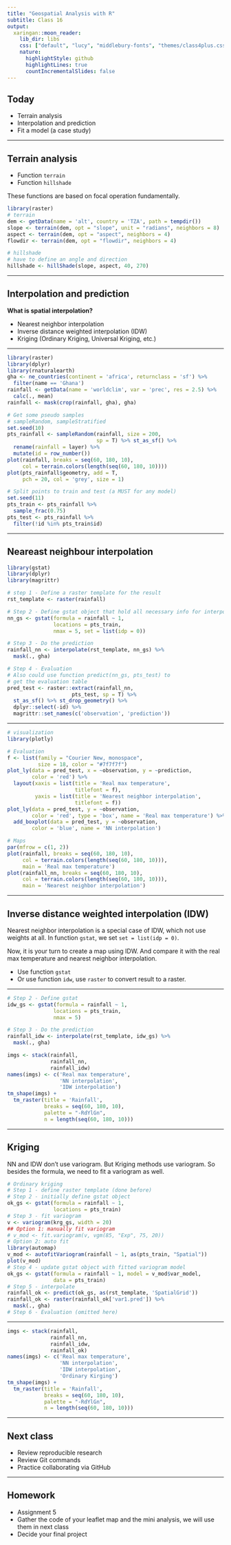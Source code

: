 ```yaml
---
title: "Geospatial Analysis with R"
subtitle: Class 16
output:
  xaringan::moon_reader:
    lib_dir: libs
    css: ["default", "lucy", "middlebury-fonts", "themes/class4plus.css"]
    nature:
      highlightStyle: github
      highlightLines: true
      countIncrementalSlides: false
---
```


## Today

- Terrain analysis
- Interpolation and prediction
- Fit a model (a case study)

---

## Terrain analysis

- Function `terrain`
- Function `hillshade`

These functions are based on focal operation fundamentally.

```r
library(raster)
# terrain
dem <- getData(name = 'alt', country = 'TZA', path = tempdir())
slope <- terrain(dem, opt = "slope", unit = "radians", neighbors = 8)
aspect <- terrain(dem, opt = "aspect", neighbors = 4)
flowdir <- terrain(dem, opt = "flowdir", neighbors = 4)

# hillshade
# have to define an angle and direction
hillshade <- hillShade(slope, aspect, 40, 270)
```

---

## Interpolation and prediction

**What is spatial interpolation?**

- Nearest neighbor interpolation
- Inverse distance weighted interpolation (IDW)
- Kriging (Ordinary Kriging, Universal Kriging, etc.)

---

```r
library(raster)
library(dplyr)
library(rnaturalearth)
gha <- ne_countries(continent = 'africa', returnclass = 'sf') %>%
  filter(name == 'Ghana')
rainfall <- getData(name = 'worldclim', var = 'prec', res = 2.5) %>% 
  calc(., mean)
rainfall <- mask(crop(rainfall, gha), gha)

# Get some pseudo samples
# sampleRandom, sampleStratified
set.seed(10)
pts_rainfall <- sampleRandom(rainfall, size = 200,
                             sp = T) %>% st_as_sf() %>% 
  rename(rainfall = layer) %>% 
  mutate(id = row_number())
plot(rainfall, breaks = seq(60, 180, 10),
     col = terrain.colors(length(seq(60, 180, 10))))
plot(pts_rainfall$geometry, add = T, 
     pch = 20, col = 'grey', size = 1)

# Split points to train and test (a MUST for any model)
set.seed(11)
pts_train <- pts_rainfall %>% 
  sample_frac(0.75)
pts_test <- pts_rainfall %>% 
  filter(!id %in% pts_train$id)
```

---

## Neareast neighbour interpolation

```r
library(gstat)
library(dplyr)
library(magrittr)

# step 1 - Define a raster template for the result
rst_template <- raster(rainfall)

# Step 2 - Define gstat object that hold all necessary info for interpolation
nn_gs <- gstat(formula = rainfall ~ 1, 
               locations = pts_train, 
               nmax = 5, set = list(idp = 0))

# Step 3 - Do the prediction
rainfall_nn <- interpolate(rst_template, nn_gs) %>% 
  mask(., gha)

# Step 4 - Evaluation
# Also could use function predict(nn_gs, pts_test) to
# get the evaluation table
pred_test <- raster::extract(rainfall_nn, 
                     pts_test, sp = T) %>% 
  st_as_sf() %>% st_drop_geometry() %>% 
  dplyr::select(-id) %>% 
  magrittr::set_names(c('observation', 'prediction'))
```

---

```r
# visualization
library(plotly)

# Evaluation
f <- list(family = "Courier New, monospace",
          size = 18, color = "#7f7f7f")
plot_ly(data = pred_test, x = ~observation, y = ~prediction,
        color = 'red') %>% 
  layout(xaxis = list(title = 'Real max temperature',
                      titlefont = f),
         yaxis = list(title = 'Nearest neighbor interpolation',
                      titlefont = f))
plot_ly(data = pred_test, y = ~observation,
        color = 'red', type = 'box', name = 'Real max temperature') %>% 
  add_boxplot(data = pred_test, y = ~observation,
        color = 'blue', name = 'NN interpolation')

# Maps
par(mfrow = c(1, 2))
plot(rainfall, breaks = seq(60, 180, 10),
     col = terrain.colors(length(seq(60, 180, 10))),
     main = 'Real max temperature')
plot(rainfall_nn, breaks = seq(60, 180, 10),
     col = terrain.colors(length(seq(60, 180, 10))),
     main = 'Nearest neighbor interpolation')
```

---

## Inverse distance weighted interpolation (IDW)

Nearest neighbor interpolation is a special case of IDW, which not use weights at all. In function `gstat`, we set `set = list(idp = 0)`.

Now, it is your turn to create a map using IDW. And compare it with the real max temperature and nearest neighbor interpolation.

- Use function `gstat`
- Or use function `idw`, use `raster` to convert result to a raster.

---

```r
# Step 2 - Define gstat
idw_gs <- gstat(formula = rainfall ~ 1, 
               locations = pts_train, 
               nmax = 5)

# Step 3 - Do the prediction
rainfall_idw <- interpolate(rst_template, idw_gs) %>% 
  mask(., gha)

imgs <- stack(rainfall,
              rainfall_nn,
              rainfall_idw)
names(imgs) <- c('Real max temperature',
                 'NN interpolation',
                 'IDW interpolation')
tm_shape(imgs) + 
  tm_raster(title = 'Rainfall',
            breaks = seq(60, 180, 10),
            palette = "-RdYlGn", 
            n = length(seq(60, 180, 10))) 
```

---

## Kriging

NN and IDW don't use variogram. But Kriging methods use variogram. So besides the formula, we need to fit a variogram as well.

```r
# Ordinary kriging
# Step 1 - define raster template (done before)
# Step 2 - initially define gstat object
ok_gs <- gstat(formula = rainfall ~ 1, 
               locations = pts_train)
# Step 3 - fit variogram
v <- variogram(krg_gs, width = 20)
## Option 1: manually fit variogram
# v_mod <- fit.variogram(v, vgm(85, "Exp", 75, 20))
# Option 2: auto fit
library(automap)
v_mod <- autofitVariogram(rainfall ~ 1, as(pts_train, "Spatial"))
plot(v_mod)
# Step 4 - update gstat object with fitted variogram model
ok_gs <- gstat(formula = rainfall ~ 1, model = v_mod$var_model, 
               data = pts_train)
# Step 5 - interpolate
rainfall_ok <- predict(ok_gs, as(rst_template, 'SpatialGrid'))
rainfall_ok <- raster(rainfall_ok['var1.pred']) %>% 
  mask(., gha)
# Step 6 - Evaluation (omitted here)
```

---

```r
imgs <- stack(rainfall,
              rainfall_nn,
              rainfall_idw,
              rainfall_ok)
names(imgs) <- c('Real max temperature',
                 'NN interpolation',
                 'IDW interpolation',
                 'Ordinary Kirging')
tm_shape(imgs) + 
  tm_raster(title = 'Rainfall',
            breaks = seq(60, 180, 10),
            palette = "-RdYlGn", 
            n = length(seq(60, 180, 10)))
```

---

## Next class

- Review reproducible research
- Review Git commands
- Practice collaborating via GitHub

---

## Homework

- Assignment 5
- Gather the code of your leaflet map and the mini analysis, we will use them in next class
- Decide your final project
